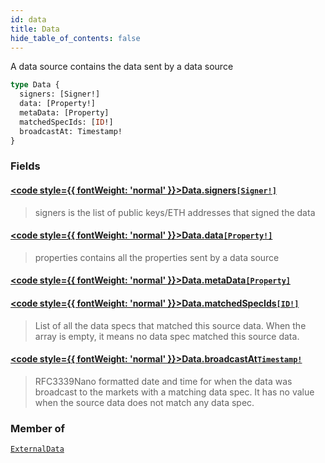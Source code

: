 ```yaml
---
id: data
title: Data
hide_table_of_contents: false
---
```








A data source contains the data sent by a data source

```graphql
type Data {
  signers: [Signer!]
  data: [Property!]
  metaData: [Property]
  matchedSpecIds: [ID!]
  broadcastAt: Timestamp!
}
```


### Fields

#### [<code style={{ fontWeight: 'normal' }}>Data.<b>signers</b></code>](#)<Bullet />[`[Signer!]`](/testnet/api/graphql/objects/signer) <Badge class="secondary" text="list"/> <Badge class="secondary" text="object"/>
> signers is the list of public keys/ETH addresses that signed the data
> 

#### [<code style={{ fontWeight: 'normal' }}>Data.<b>data</b></code>](#)<Bullet />[`[Property!]`](/testnet/api/graphql/objects/property) <Badge class="secondary" text="list"/> <Badge class="secondary" text="object"/>
> properties contains all the properties sent by a data source
> 

#### [<code style={{ fontWeight: 'normal' }}>Data.<b>metaData</b></code>](#)<Bullet />[`[Property]`](/testnet/api/graphql/objects/property) <Badge class="secondary" text="list"/> <Badge class="secondary" text="object"/>
> 
> 

#### [<code style={{ fontWeight: 'normal' }}>Data.<b>matchedSpecIds</b></code>](#)<Bullet />[`[ID!]`](/testnet/api/graphql/scalars/id) <Badge class="secondary" text="list"/> <Badge class="secondary" text="scalar"/>
> List of all the data specs that matched this source data.
When the array is empty, it means no data spec matched this source data.
> 

#### [<code style={{ fontWeight: 'normal' }}>Data.<b>broadcastAt</b></code>](#)<Bullet />[`Timestamp!`](/testnet/api/graphql/scalars/timestamp) <Badge class="secondary" text="non-null"/> <Badge class="secondary" text="scalar"/>
> RFC3339Nano formatted date and time for when the data was broadcast to the markets
with a matching data spec.
It has no value when the source data does not match any data spec.
> 



### Member of

[`ExternalData`](/testnet/api/graphql/objects/external-data)  <Badge class="secondary" text="object"/>



